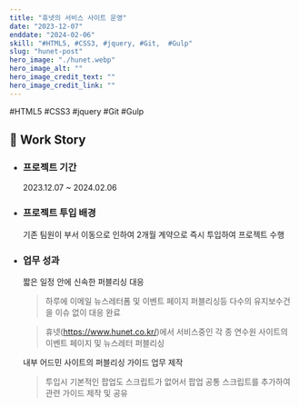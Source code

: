 ```yaml
---
title: "휴넷의 서비스 사이트 운영"
date: "2023-12-07"
enddate: "2024-02-06"
skill: "#HTML5, #CSS3, #jquery, #Git,  #Gulp"
slug: "hunet-post"
hero_image: "./hunet.webp"
hero_image_alt: ""
hero_image_credit_text: ""
hero_image_credit_link: ""
---
```


<div className="badge-wrap">
  <span className="badge badge-html">#HTML5</span>
  <span className="badge badge-css">#CSS3</span>
  <span className="badge badge-javscript">#jquery</span>
  <span className="badge badge-git">#Git</span>
  <span className="badge badge-javscript">#Gulp</span>
</div>

## 🎤 Work Story

- ### 프로젝트 기간

  2023.12.07 ~ 2024.02.06

- ### 프로젝트 투입 배경

  기존 팀원이 부서 이동으로 인하여 2개월 계약으로 즉시 투입하여 프로젝트 수행

- ### 업무 성과

  짧은 일정 안에 신속한 퍼블리싱 대응

  > 하루에 이메일 뉴스레터폼 및 이벤트 페이지 퍼블리싱등 다수의 유지보수건을 이슈 없이 대응 완료

  > 휴넷(https://www.hunet.co.kr/)에서 서비스중인 각 종 연수원 사이트의 이벤트 페이지 및 뉴스레터 퍼블리싱

  내부 어드민 사이트의 퍼블리싱 가이드 업무 제작

  > 투입시 기본적인 팝업도 스크립트가 없어서 팝업 공통 스크립트를 추가하여 관련 가이드 제작 및 공유
